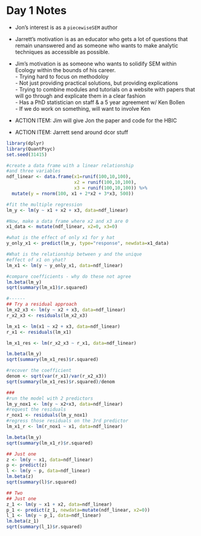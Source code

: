 # Day 1 Notes {-}

- Jon's interest is as a `piecewiseSEM` author

- Jarrett's motivation is as an educator who gets a lot of questions that remain unanswered and as someone who wants to make analytic techniques as accessible as possible.  

- Jim's motivation is as someone who wants to solidify SEM within Ecology within the bounds of his career.  
      - Trying hard to focus on methodoloy  
      - Not just providing practical solutions, but providing explications  
      - Trying to combine modules and tutorials on a website with papers that will go through and explicate them in a clear fashion  
      - Has a PhD statistician on staff & a 5 year agreement w/ Ken Bollen  
      - If we do work on something, will want to involve Ken  

- ACTION ITEM: Jim will give Jon the paper and code for the HBIC

- ACTION ITEM: Jarrett send around dcor stuff

```r
library(dplyr)
library(QuantPsyc)
set.seed(31415)

#create a data frame with a linear relationship
#and three variables
ndf_linear <- data.frame(x1=runif(100,10,100),
                         x2 = runif(100,10,100),
                         x3 = runif(100,10,100)) %>%
  mutate(y = rnorm(100, x1 + 2*x2 + 3*x3, 500))

#fit the multiple regression
lm_y <- lm(y ~ x1 + x2 + x3, data=ndf_linear)

#Now, make a data frame where x2 and x3 are 0
x1_data <- mutate(ndf_linear, x2=0, x3=0) 

#what is the effect of only x1 for y hat
y_only_x1 <- predict(lm_y, type="response", newdata=x1_data)

#What is the relationship between y and the unique 
#effect of x1 on yhat?
lm_x1 <- lm(y ~ y_only_x1, data=ndf_linear) 

#compare coefficients - why do these not agree
lm.beta(lm_y)
sqrt(summary(lm_x1)$r.squared)

#------
## Try a residual approach
lm_x2_x3 <- lm(y ~ x2 + x3, data=ndf_linear)
r_x2_x3 <- residuals(lm_x2_x3)

lm_x1 <- lm(x1 ~ x2 + x3, data=ndf_linear)
r_x1 <- residuals(lm_x1)

lm_x1_res <- lm(r_x2_x3 ~ r_x1, data=ndf_linear)

lm.beta(lm_y)
sqrt(summary(lm_x1_res)$r.squared)

#recover the coefficient
denom <- sqrt(var(r_x1)/var(r_x2_x3))
sqrt(summary(lm_x1_res)$r.squared)/denom

###
#run the model with 2 predictors
lm_y_nox1 <- lm(y ~ x2+x3, data=ndf_linear)
#request the residuals
r_nox1 <- residuals(lm_y_nox1)
#regress those residuals on the 3rd predictor
lm_x1_r <- lm(r_nox1 ~ x1, data=ndf_linear)

lm.beta(lm_y)
sqrt(summary(lm_x1_r)$r.squared)

## Just one
z <- lm(y ~ x1, data=ndf_linear)
p <- predict(z)
l <- lm(y ~ p, data=ndf_linear)
lm.beta(z)
sqrt(summary(l)$r.squared)

## Two
## Just one
z_1 <- lm(y ~ x1 + x2, data=ndf_linear)
p_1 <- predict(z_1, newdata=mutate(ndf_linear, x2=0))
l_1 <- lm(y ~ p_1, data=ndf_linear)
lm.beta(z_1)
sqrt(summary(l_1)$r.squared)
```
